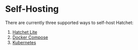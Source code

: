 # Self-Hosting

There are currently three supported ways to self-host Hatchet:

1. [Hatchet Lite](./self-hosting/hatchet-lite)
2. [Docker Compose](./self-hosting/docker-compose)
3. [Kubernetes](./self-hosting/kubernetes-quickstart)
